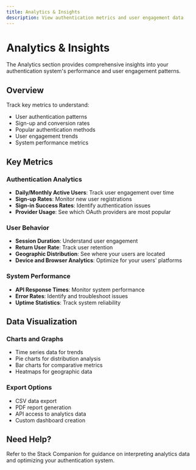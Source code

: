 ```yaml
---
title: Analytics & Insights
description: View authentication metrics and user engagement data
---
```


# Analytics & Insights

The Analytics section provides comprehensive insights into your authentication system's performance and user engagement patterns.

## Overview

Track key metrics to understand:
- User authentication patterns
- Sign-up and conversion rates
- Popular authentication methods
- User engagement trends
- System performance metrics

## Key Metrics

### Authentication Analytics
- **Daily/Monthly Active Users**: Track user engagement over time
- **Sign-up Rates**: Monitor new user registrations
- **Sign-in Success Rates**: Identify authentication issues
- **Provider Usage**: See which OAuth providers are most popular

### User Behavior
- **Session Duration**: Understand user engagement
- **Return User Rate**: Track user retention
- **Geographic Distribution**: See where your users are located
- **Device and Browser Analytics**: Optimize for your users' platforms

### System Performance
- **API Response Times**: Monitor system performance
- **Error Rates**: Identify and troubleshoot issues
- **Uptime Statistics**: Track system reliability

## Data Visualization

### Charts and Graphs
- Time series data for trends
- Pie charts for distribution analysis
- Bar charts for comparative metrics
- Heatmaps for geographic data

### Export Options
- CSV data export
- PDF report generation
- API access to analytics data
- Custom dashboard creation

## Need Help?

Refer to the Stack Companion for guidance on interpreting analytics data and optimizing your authentication system.
